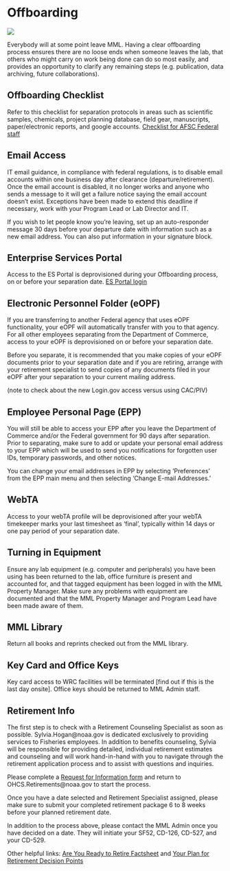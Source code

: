# Offboarding {#offboarding} 

![](![so_long](https://user-images.githubusercontent.com/115736982/203450118-582d7219-9fd4-4088-b4c3-b04ef89e926f.jpg)
)

Everybody will at some point leave MML. Having a clear offboarding process ensures there are no loose ends when someone leaves the lab, that others who might carry on work being done can do so most easily, and provides an opportunity to clarify any remaining steps (e.g. publication, data archiving, future collaborations).  



## Offboarding Checklist

Refer to this checklist for separation protocols in areas such as scientific samples, chemicals, project planning database, field gear, manuscripts, paper/electronic reports, and google accounts. 
[Checklist for AFSC Federal staff](https://drive.google.com/file/d/17hBFFWaAImoVNqHfPJmoAKqGqs8rD1Q2/view)

## Email Access 

IT email guidance, in compliance with federal regulations, is to disable email accounts within one business day after clearance (departure/retirement). Once the email account is disabled, it no longer works and anyone who sends a message to it will get a failure notice saying the email account doesn’t exist. Exceptions have been made to extend this deadline if necessary, work with your Program Lead or Lab Director and IT.  

If you wish to let people know you’re leaving, set up an auto-responder message 30 days before your departure date with information such as a new email address. You can also put information in your signature block.  

## Enterprise Services Portal

Access to the ES Portal is deprovisioned during your Offboarding process, on or before your separation date. [ES Portal login](https://enterpriseservices.servicenowservices.com/esc?id=kb_article_view&sysparm_article=KB0012529) 

## Electronic Personnel Folder (eOPF)

If you are transferring to another Federal agency that uses eOPF functionality, your eOPF will automatically transfer with you to that agency. For all other employees separating from the Department of Commerce, access to your eOPF is deprovisioned on or before your separation date. 

Before you separate, it is recommended that you make copies of your eOPF documents prior to your separation date and if you are retiring, arrange with your retirement specialist to send copies of any documents filed in your eOPF after your separation to your current mailing address.  

(note to check about the new Login.gov access versus using CAC/PIV)

## Employee Personal Page (EPP)

You will still be able to access your EPP after you leave the Department of Commerce and/or the Federal government for 90 days after separation. Prior to separating, make sure to add or update your personal email address to your EPP which will be used to send you notifications for forgotten user IDs, temporary passwords, and other notices. 

You can change your email addresses in EPP by selecting ‘Preferences’ from the EPP main menu and then selecting ‘Change E-mail Addresses.’  
 
 
## WebTA

Access to your webTA profile will be deprovisioned after your webTA timekeeper marks your last timesheet as ‘final’, typically within 14 days or one pay period of your separation date.    

## Turning in Equipment

Ensure any lab equipment (e.g. computer and peripherals) you have been using has been returned to the lab, office furniture is present and accounted for, and that tagged equipment has been logged in with the MML Property Manager. Make sure any problems with equipment are documented and that the MML Property Manager and Program Lead have been made aware of them.  

## MML Library

Return all books and reprints checked out from the MML library.  

## Key Card and Office Keys

Key card access to WRC facilities will be terminated [find out if this is the last day onsite]. Office keys should be returned to MML Admin staff. 

## Retirement Info

The first step is to check with a Retirement Counseling Specialist as soon as possible.  Sylvia.Hogan@noaa.gov is dedicated exclusively to providing services to Fisheries employees. In addition to benefits counseling, Sylvia will be responsible for providing detailed, individual retirement estimates and counseling and will work hand-in-hand with you to navigate through the retirement application process and to assist with questions and inquiries. 

Please complete a [Request for Information form](https://drive.google.com/file/d/1ZRuiwZExNU4wNdElZ8-UdDuQbcNv5htQ/view) and return to OHCS.Retirements@noaa.gov to start the process.

Once you have a date selected and Retirement Specialist assigned, please make sure to submit your completed retirement package 6 to 8 weeks before your planned retirement date.

In addition to the process above, please contact the MML Admin once you have decided on a date. They will initiate your SF52, CD-126, CD-527, and your CD-529.

Other helpful links: [Are You Ready to Retire Factsheet](https://drive.google.com/file/d/19qhKweyxDZLqp2rLjzVtlpsRvVjc8KyI/view) and [Your Plan for Retirement Decision Points](https://drive.google.com/file/d/1DH1c79OxQdlf-SfBpwSNAsLHbtTd9Ema/view)
